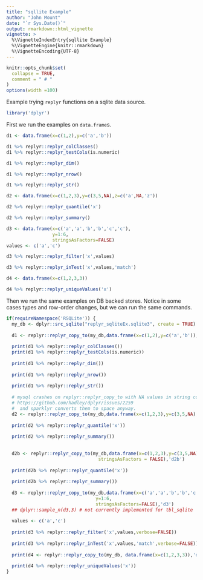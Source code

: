 ```yaml
---
title: "sqllite Example"
author: "John Mount"
date: "`r Sys.Date()`"
output: rmarkdown::html_vignette
vignette: >
  %\VignetteIndexEntry{sqllite Example}
  %\VignetteEngine{knitr::rmarkdown}
  %\VignetteEncoding{UTF-8}
---
```


```r
knitr::opts_chunk$set(
  collapse = TRUE,
  comment = " # "
)
options(width =100)
```

Example trying `replyr` functions on a sqlite data source.

```r
library('dplyr')
```

First we run the examples on `data.frame`s.

```r
d1 <- data.frame(x=c(1,2),y=c('a','b'))

d1 %>% replyr::replyr_colClasses()
d1 %>% replyr::replyr_testCols(is.numeric)

d1 %>% replyr::replyr_dim()

d1 %>% replyr::replyr_nrow()

d1 %>% replyr::replyr_str()

d2 <- data.frame(x=c(1,2,3),y=c(3,5,NA),z=c('a',NA,'z'))

d2 %>% replyr::replyr_quantile('x')

d2 %>% replyr::replyr_summary()

d3 <- data.frame(x=c('a','a','b','b','c','c'),
                 y=1:6,
                 stringsAsFactors=FALSE)
values <- c('a','c')

d3 %>% replyr::replyr_filter('x',values)

d3 %>% replyr::replyr_inTest('x',values,'match')

d4 <- data.frame(x=c(1,2,3,3))

d4 %>% replyr::replyr_uniqueValues('x')
```



Then we run the same examples on DB backed stores.  Notice in some cases types and row-order changes, but we can run the same commands.

```r
if(requireNamespace('RSQLite')) {
  my_db <- dplyr::src_sqlite("replyr_sqliteEx.sqlite3", create = TRUE)
  
  d1 <- replyr::replyr_copy_to(my_db,data.frame(x=c(1,2),y=c('a','b')),'d1')
  
  print(d1 %>% replyr::replyr_colClasses())
  print(d1 %>% replyr::replyr_testCols(is.numeric))
  
  print(d1 %>% replyr::replyr_dim())
  
  print(d1 %>% replyr::replyr_nrow())
  
  print(d1 %>% replyr::replyr_str())
  
  # mysql crashes on replyr::replyr_copy_to with NA values in string constants
  # https://github.com/hadley/dplyr/issues/2259
  #  and sparklyr converts them to space anyway.
  d2 <- replyr::replyr_copy_to(my_db,data.frame(x=c(1,2,3),y=c(3,5,NA),z=c('a','a','z')),'d2')
  
  print(d2 %>% replyr::replyr_quantile('x'))
  
  print(d2 %>% replyr::replyr_summary())
  
  
  d2b <- replyr::replyr_copy_to(my_db,data.frame(x=c(1,2,3),y=c(3,5,NA),z=c('a','a','z'),
                                  stringsAsFactors = FALSE),'d2b')
  
  print(d2b %>% replyr::replyr_quantile('x'))
  
  print(d2b %>% replyr::replyr_summary())
  
  d3 <- replyr::replyr_copy_to(my_db,data.frame(x=c('a','a','b','b','c','c'),
                                 y=1:6,
                                 stringsAsFactors=FALSE),'d3')
  ## dplyr::sample_n(d3,3) # not currently implemented for tbl_sqlite
  
  values <- c('a','c')
  
  print(d3 %>% replyr::replyr_filter('x',values,verbose=FALSE))
  
  print(d3 %>% replyr::replyr_inTest('x',values,'match',verbose=FALSE))
  
  print(d4 <- replyr::replyr_copy_to(my_db, data.frame(x=c(1,2,3,3)),'d4'))
  
  print(d4 %>% replyr::replyr_uniqueValues('x'))
}
```
